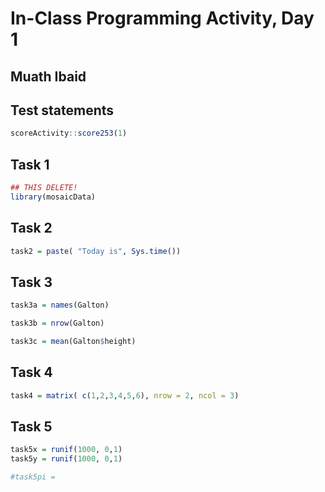 # In-Class Programming Activity, Day 1

## Muath Ibaid


## Test statements

```r
scoreActivity::score253(1)
```
  

## Task 1

```r
## THIS DELETE! 
library(mosaicData)
```

## Task 2

```r
task2 = paste( "Today is", Sys.time())
```
 
## Task 3 

```r
task3a = names(Galton)

task3b = nrow(Galton)

task3c = mean(Galton$height)

```

## Task 4 

```r
task4 = matrix( c(1,2,3,4,5,6), nrow = 2, ncol = 3)
```

## Task 5 

```r
task5x = runif(1000, 0,1)
task5y = runif(1000, 0,1)

#task5pi = 
```
